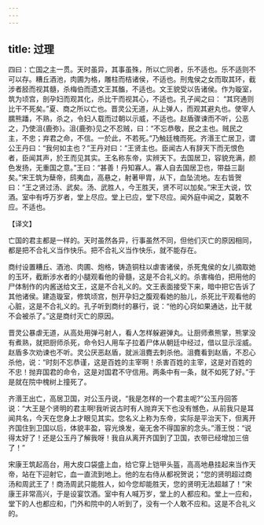 ```yaml
---
---
---
```

title: 过理
---



四曰：亡国之主一贯。天时虽异，其事虽殊，所以亡同者，乐不适也。乐不适则不可以存。糟丘酒池，肉圃为格，雕柱而桔诸侯，不适也。刑鬼侯之女而取其环，截涉者胫而视其髓，杀梅伯而遗文王其醢，不适也。文王貌受以告诸侯。作为璇室，筑为顷宫，剖孕妇而观其化，杀比干而视其心，不适也。孔子闻之曰： “其窍通则比干不死矣。”夏、商之所以亡也。晋灵公无道，从上弹人，而观其避丸也。使宰人臑熊蹯，不熟，杀之，令妇人载而过朝以示威，不适也。赵盾骤谏而不听，公恶之，乃使沮{鹿弥}。沮{鹿弥}见之不忍贼，曰：“不忘恭敬，民之主也。贼民之主，不忠；弃君之命，不信。一於此，不若死。”乃触廷槐而死。齐湣王亡居卫，谓公王丹曰：“我何如主也？”王丹对曰：“王贤主也。臣闻古人有辞天下而无恨色者，臣闻其声，於王而见其实。王名称东帝，实辨天下。去国居卫，容貌充满，颜色发扬，无重国之意。”王曰：“甚善！丹知寡人。寡人自去国居卫也，带益三副矣。”宋王筑为蘖帝，鸱夷血，高悬之，射著甲胄，从下，血坠流地。左右皆贺曰：“王之贤过汤、武矣。汤、武胜人，今王胜天，贤不可以加矣。”宋王大说，饮酒。室中有呼万岁者，堂上尽应。堂上已应，堂下尽应。闻外庭中闻之，莫敢不应。不适也。

【译文】

亡国的君主都是一样的。天时虽然各异，行事虽然不同，但他们灭亡的原因相同，都是把不合礼义当作快乐。把不合礼义当作快乐，就不能存在。

商纣设置糟丘、酒池、肉圃、炮格，铸造铜柱以虐害诸侯，杀死鬼侯的女儿摘取她的玉环，截断涉水者的小腿观看他的骨髓，这是不合礼义的。杀害梅伯，把用他的尸体制作的内酱送给文王，这是不合礼义的。文王表面接受下来，暗中把它告诉了其他诸侯。建造璇室，修筑顷宫，刨开孕妇之腹观看她的胎儿，杀死比干观看他的心脏，这是不合礼义的。孔子听到商纣的暴行，说：“他的心窍如果通达，比干就不会被杀了。”这是商纣灭亡的原因。

晋灵公暴虐无道，从高处用弹弓射人，看人怎样躲避弹丸。让厨师煮熊掌，熊掌没有煮熟，就把厨师杀死，命令妇人用车子拉着尸体从朝廷中经过，借以显示淫威。赵盾多次劝谏也不听。灵公厌恶赵盾，就派沮麑去刺杀他。沮麑看到赵盾，不忍心杀他，说：“时刻不忘恭谨，这是百姓的主宰啊！杀害百姓的主宰，这是对百姓的不忠！抛弃国君的命令，这是对国君不守信用。两条中有一条，就不如死了好。”于是就在院中槐树上撞死了。

齐湣王出亡，高居卫国，对公玉丹说，“我是怎样的一个君主呢?”公玉丹回答说：“大王是个贤明的君主啊!我听说古时有人抛弃天下也没有憾色，从前我只是耳闻共名，今天在您身上才眼见其实。您名义上称为东帝，实际是平治天下，但离开齐国住到卫国以后，体貌丰盈，容光焕发，毫无舍不得国家的念头。”湣王悦：“说得太好了！还是公玉丹了解我呀！我自从离开齐国到了卫国，衣带已经增加三倍了！”

宋康王筑起高台，用大皮口袋盛上血，给它穿上铠甲头盔，高高地悬挂起来当作天帝，站在下迎射它，血一直流到地上。他的左右侍从都祝贺说；“您的贤明超过商汤和周武王了！商汤周武只能胜人，如今您却能胜天，您的贤明无法超越了！”宋康王非常高兴，于是设宴饮酒。室中有人喊万岁，堂上的人都应和。堂上一应和，堂下的人也都应和，门外和院中的人听到了，没有一个人敢不应和。这是不合礼义的。